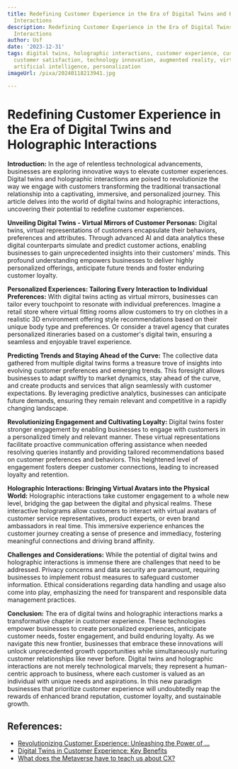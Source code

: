 ```yaml
---
title: Redefining Customer Experience in the Era of Digital Twins and Holographic
  Interactions
description: Redefining Customer Experience in the Era of Digital Twins and Holographic
  Interactions
author: Usf
date: '2023-12-31'
tags: digital twins, holographic interactions, customer experience, customer engagement,
  customer satisfaction, technology innovation, augmented reality, virtual reality,
  artificial intelligence, personalization
imageUrl: /pixa/20240118213941.jpg

---
```

# Redefining Customer Experience in the Era of Digital Twins and  Holographic Interactions

**Introduction:**
In the  age of relentless technological advancements, businesses are exploring  innovative ways to elevate customer experiences. Digital twins  and holographic interactions are poised to revolutionize the way we engage with customers transforming the traditional transactional relationship into a captivating, immersive,  and personalized  journey. This article delves into the world of digital  twins and holographic interactions, uncovering their potential  to redefine customer experiences.

**Unveiling Digital Twins - Virtual Mirrors  of Customer Personas:**
Digital twins, virtual representations of customers encapsulate  their behaviors, preferences and attributes. Through advanced AI and data analytics these digital counterparts simulate and predict customer actions, enabling businesses to gain unprecedented  insights into their  customers' minds. This profound understanding empowers businesses to  deliver highly personalized  offerings, anticipate future trends and foster enduring customer loyalty.

**Personalized  Experiences: Tailoring Every Interaction to Individual Preferences:**
With  digital  twins acting as virtual mirrors, businesses can  tailor every touchpoint to resonate with individual  preferences. Imagine a retail store where virtual fitting rooms allow customers to try on clothes in a realistic 3D environment  offering style recommendations based on their unique body  type and preferences. Or consider a travel agency that curates  personalized itineraries  based  on a customer's digital twin, ensuring a seamless and enjoyable travel experience.

**Predicting Trends and Staying Ahead  of the Curve:**
The  collective data gathered from multiple digital twins forms a treasure  trove of insights into evolving customer preferences and emerging trends. This foresight allows businesses to adapt swiftly to market  dynamics, stay ahead of the curve, and  create products and services that align seamlessly with customer  expectations. By leveraging predictive analytics, businesses can anticipate future demands, ensuring they remain relevant and competitive in a rapidly changing landscape.

**Revolutionizing Engagement and Cultivating Loyalty:**
Digital twins foster stronger engagement  by enabling businesses to engage with customers in  a personalized timely and relevant manner. These virtual  representations facilitate proactive communication offering assistance when needed resolving queries instantly  and providing tailored recommendations based on customer preferences and behaviors. This heightened level of engagement fosters deeper customer connections, leading  to increased loyalty and retention.

**Holographic Interactions: Bringing Virtual Avatars into  the Physical World:**
Holographic interactions take customer engagement to a whole new level, bridging the  gap  between the digital and physical realms. These interactive holograms allow customers to  interact with virtual avatars of customer service representatives, product experts, or even  brand ambassadors in real time. This immersive experience  enhances the customer journey creating  a sense of presence and immediacy, fostering meaningful connections and driving brand affinity.

**Challenges and Considerations:**
While the potential of digital twins and holographic interactions is immense there are challenges that need to be  addressed.  Privacy concerns and data security are paramount, requiring businesses to implement robust measures to safeguard customer information. Ethical considerations regarding data handling and  usage also come into play, emphasizing the need for transparent  and  responsible data management practices.

**Conclusion:**
The era of digital twins and holographic interactions marks a transformative chapter in customer experience.  These technologies empower businesses to create personalized experiences,  anticipate customer needs, foster  engagement, and build enduring loyalty. As we navigate this new frontier, businesses that embrace these innovations will unlock unprecedented growth opportunities while simultaneously nurturing  customer  relationships like never before. Digital twins and holographic  interactions are not merely technological marvels; they represent a human-centric approach to business, where each customer is valued as an individual with unique needs and  aspirations. In  this  new paradigm businesses that prioritize customer experience will undoubtedly reap the rewards of enhanced brand reputation,  customer loyalty, and sustainable growth.

## References:
- [Revolutionizing Customer Experience: Unleashing the Power of ...](https://www.linkedin.com/pulse/revolutionizing-customer-experience-unleashing-power-ronivon)
- [Digital Twins in Customer Experience: Key Benefits](https://www.toobler.com/blog/digital-twin-customer-experience)
- [What does the Metaverse have to teach us about CX?](https://www.mjvinnovation.com/blog/metaverse-customer-experience-cx/)

